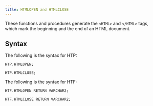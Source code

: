 ```yaml
---
title: HTMLOPEN and HTMLCLOSE
---
```


These functions and procedures generate the `<HTML>` and `</HTML>` tags, which mark the beginning and the end of an HTML document.

## Syntax

The following is the syntax for HTP:

```
HTP.HTMLOPEN;

HTP.HTMLCLOSE;
```

The following is the syntax for HTF:

```
HTF.HTMLOPEN RETURN VARCHAR2;

HTF.HTMLCLOSE RETURN VARCHAR2;
```
